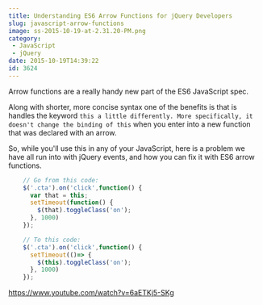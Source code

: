 ```yaml
---
title: Understanding ES6 Arrow Functions for jQuery Developers
slug: javascript-arrow-functions
image: ss-2015-10-19-at-2.31.20-PM.png
category:
 - JavaScript
 - jQuery
date: 2015-10-19T14:39:22
id: 3624
---
```


Arrow functions are a really handy new part of the ES6 JavaScript spec.

Along with shorter, more concise syntax one of the benefits is that is handles the keyword `this a little differently. More specifically, it doesn't change the binding of this` when you enter into a new function that was declared with an arrow.

So, while you'll use this in any of your JavaScript, here is a problem we have all run into with jQuery events, and how you can fix it with ES6 arrow functions.


```js
    // Go from this code:
    $('.cta').on('click',function() {
      var that = this;
      setTimeout(function() {
        $(that).toggleClass('on');
      }, 1000)
    });

    // To this code:
    $('.cta').on('click',function() {
      setTimeout(()=> {
        $(this).toggleClass('on');
      }, 1000)
    });

```

https://www.youtube.com/watch?v=6aETKj5-SKg